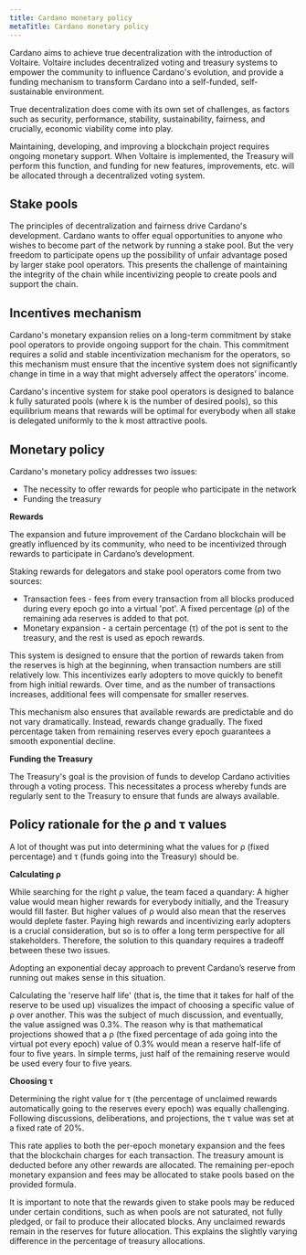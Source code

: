 ```yaml
---
title: Cardano monetary policy
metaTitle: Cardano monetary policy
---
```


Cardano aims to achieve true decentralization with the introduction of
Voltaire. Voltaire includes decentralized voting and
treasury systems to empower the community to influence Cardano's evolution, and
provide a funding mechanism to transform Cardano into a self-funded,
self-sustainable environment.

True decentralization does come with its own set of challenges, as factors such
as security, performance, stability, sustainability, fairness, and crucially,
economic viability come into play.

Maintaining, developing, and improving a blockchain project requires ongoing
monetary support. When Voltaire is implemented, the Treasury will perform this
function, and funding for new features, improvements, etc. will be allocated
through a decentralized voting system.

## Stake pools

The principles of decentralization and fairness drive Cardano's development.
Cardano wants to offer equal opportunities to anyone who wishes to become part
of the network by running a stake pool. But the very freedom to participate
opens up the possibility of unfair advantage posed by larger stake pool
operators. This presents the challenge of maintaining the integrity of the chain
while incentivizing people to create pools and support the chain.

## Incentives mechanism

Cardano's monetary expansion relies on a long-term commitment by stake pool
operators to provide ongoing support for the chain. This commitment requires a
solid and stable incentivization mechanism for the operators, so this mechanism
must ensure that the incentive system does not significantly change in time in a
way that might adversely affect the operators’ income.

Cardano's incentive system for stake pool operators is designed to balance k
fully saturated pools (where k is the number of desired pools), so this
equilibrium means that rewards will be optimal for everybody when all stake is
delegated uniformly to the k most attractive pools.

## Monetary policy

Cardano's monetary policy addresses two issues:

- The necessity to offer rewards for people who participate in the network
- Funding the treasury

**Rewards**

The expansion and future improvement of the Cardano blockchain will be greatly
influenced by its community, who need to be incentivized through rewards to
participate in Cardano’s development.

Staking rewards for delegators and stake pool operators come from two sources:

- Transaction fees - fees from every transaction from all blocks produced during
  every epoch go into a virtual 'pot'. A fixed percentage (ρ) of the remaining
  ada reserves is added to that pot.
- Monetary expansion - a certain percentage (τ) of the pot is sent to the
  treasury, and the rest is used as epoch rewards.

This system is designed to ensure that the portion of rewards taken from the
reserves is high at the beginning, when transaction numbers are still relatively
low. This incentivizes early adopters to move quickly to benefit from high
initial rewards. Over time, and as the number of transactions increases,
additional fees will compensate for smaller reserves.

This mechanism also ensures that available rewards are predictable and do not
vary dramatically. Instead, rewards change gradually. The fixed percentage taken
from remaining reserves every epoch guarantees a smooth exponential decline.

**Funding the Treasury**

The Treasury's goal is the provision of funds to develop Cardano activities
through a voting process. This necessitates a process whereby funds are
regularly sent to the Treasury to ensure that funds are always available.

## Policy rationale for the ρ and τ values

A lot of thought was put into determining what the values for ρ (fixed
percentage) and τ (funds going into the Treasury) should be.

**Calculating ρ**

While searching for the right ρ value, the team faced a quandary: A higher value would mean higher rewards for everybody initially, and the Treasury would fill faster. But higher values of ρ would also mean that the reserves would deplete faster. Paying high rewards and incentivizing early adopters is a crucial consideration, but so is to offer a long term perspective for all stakeholders. Therefore, the solution to this quandary requires a tradeoff between these two issues.

Adopting an exponential decay approach to prevent Cardano’s reserve from running out makes sense in this situation.

Calculating the 'reserve half life' (that is, the time that it takes for half of the reserve to be used up) visualizes the impact of choosing a specific value of ρ over another. This was the subject of much discussion, and eventually, the value assigned was 0.3%. The reason why is that mathematical projections showed that a ρ (the fixed percentage of ada going into the virtual pot every epoch) value of 0.3% would mean a reserve half-life of four to five years. In simple terms, just half of the remaining reserve would be used every four to five years.

**Choosing τ**

Determining the right value for τ (the percentage of unclaimed rewards
automatically going to the reserves every epoch) was equally challenging.
Following discussions, deliberations, and projections, the τ value was set at a fixed rate of 20%. 

This rate applies to both the per-epoch monetary expansion and the fees that the blockchain charges for each transaction. The treasury amount is deducted before any other rewards are allocated. The remaining per-epoch monetary expansion and fees may be allocated to stake pools based on the provided formula. 

It is important to note that the rewards given to stake pools may be reduced under certain conditions, such as when pools are not saturated, not fully pledged, or fail to produce their allocated blocks. Any unclaimed rewards remain in the reserves for future allocation. This explains the slightly varying difference in the percentage of treasury allocations.
